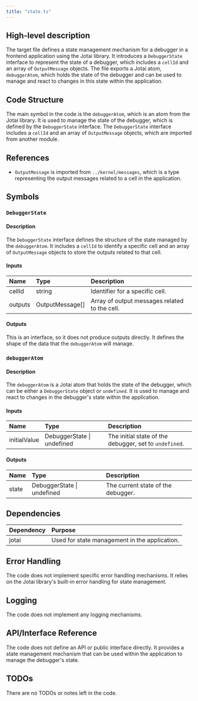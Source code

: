 ```yaml
---
title: "state.ts"
---
```


## High-level description
The target file defines a state management mechanism for a debugger in a frontend application using the Jotai library. It introduces a `DebuggerState` interface to represent the state of a debugger, which includes a `cellId` and an array of `OutputMessage` objects. The file exports a Jotai atom, `debuggerAtom`, which holds the state of the debugger and can be used to manage and react to changes in this state within the application.

## Code Structure
The main symbol in the code is the `debuggerAtom`, which is an atom from the Jotai library. It is used to manage the state of the debugger, which is defined by the `DebuggerState` interface. The `DebuggerState` interface includes a `cellId` and an array of `OutputMessage` objects, which are imported from another module.

## References
- `OutputMessage` is imported from `../kernel/messages`, which is a type representing the output messages related to a cell in the application.

## Symbols

### `DebuggerState`
#### Description
The `DebuggerState` interface defines the structure of the state managed by the `debuggerAtom`. It includes a `cellId` to identify a specific cell and an array of `OutputMessage` objects to store the outputs related to that cell.

#### Inputs
| Name | Type | Description |
|:-----|:-----|:------------|
| cellId | string | Identifier for a specific cell. |
| outputs | OutputMessage[] | Array of output messages related to the cell. |

#### Outputs
This is an interface, so it does not produce outputs directly. It defines the shape of the data that the `debuggerAtom` will manage.

### `debuggerAtom`
#### Description
The `debuggerAtom` is a Jotai atom that holds the state of the debugger, which can be either a `DebuggerState` object or `undefined`. It is used to manage and react to changes in the debugger's state within the application.

#### Inputs
| Name | Type | Description |
|:-----|:-----|:------------|
| initialValue | DebuggerState \| undefined | The initial state of the debugger, set to `undefined`. |

#### Outputs
| Name | Type | Description |
|:-----|:-----|:------------|
| state | DebuggerState \| undefined | The current state of the debugger. |

## Dependencies
| Dependency | Purpose |
|:-----------|:--------|
| jotai | Used for state management in the application. |

## Error Handling
The code does not implement specific error handling mechanisms. It relies on the Jotai library's built-in error handling for state management.

## Logging
The code does not implement any logging mechanisms.

## API/Interface Reference
The code does not define an API or public interface directly. It provides a state management mechanism that can be used within the application to manage the debugger's state.

## TODOs
There are no TODOs or notes left in the code.